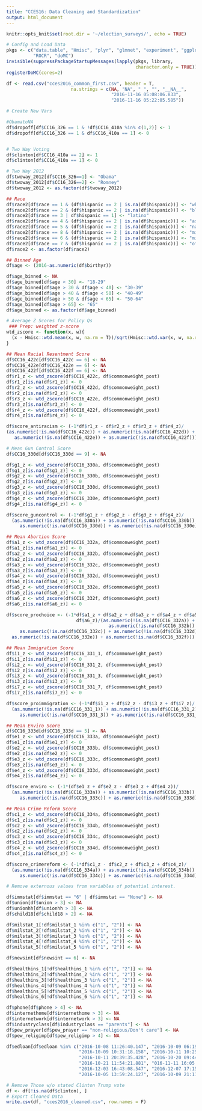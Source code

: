 ```yaml
---
title: "CCES16: Data Cleaning and Standardization"
output: html_document
---
```

```r
knitr::opts_knit$set(root.dir = '~/election_surveys/', echo = TRUE)
```

```r
# Config and Load Data
pkgs <- c("data.table", "Hmisc", "plyr", "glmnet", "experiment", "ggplot2", 
          "ROCR", "doMC")
invisible(suppressPackageStartupMessages(lapply(pkgs, library, 
                                                character.only = TRUE)))
registerDoMC(cores=2)

df <- read.csv("cces2016_common_first.csv", header = T, 
                        na.strings = c(NA, "NA", " ", "", "__NA__", 
                                       "2016-11-16 05:08:06.833", 
                                       "2016-11-16 05:22:05.585"))
```

```r
# Create New Vars

#ObamatoNA
df$dropoff[df$CC16_326 == 1 & !df$CC16_410a %in% c(1,2)] <- 1
df$dropoff[df$CC16_326 == 1 & df$CC16_410a == 1] <- 0


# Two Way Voting
df$clinton[df$CC16_410a == 2] <- 1
df$clinton[df$CC16_410a == 1] <- 0

# Two Way 2012
df$twoway_2012[df$CC16_326==1] <- "Obama"
df$twoway_2012[df$CC16_326==2] <- "Romney"
df$twoway_2012 <- as.factor(df$twoway_2012)

## Race
df$race2[df$race == 1 & (df$hispanic == 2 | is.na(df$hispanic))] <- "white"
df$race2[df$race == 2 & (df$hispanic == 2 | is.na(df$hispanic))] <- "black"
df$race2[df$race == 3 | df$hispanic == 1] <- "latino"
df$race2[df$race == 4 & (df$hispanic == 2 | is.na(df$hispanic))] <- "asian"
df$race2[df$race == 5 & (df$hispanic == 2 | is.na(df$hispanic))] <- "native_american"
df$race2[df$race == 8 & (df$hispanic == 2 | is.na(df$hispanic))] <- "middle_eastern"
df$race2[df$race == 6 & (df$hispanic == 2 | is.na(df$hispanic))] <- "mixed"
df$race2[df$race == 7 & (df$hispanic == 2 | is.na(df$hispanic))] <- "other"
df$race2 <- as.factor(df$race2)

## Binned Age
df$age <- (2016-as.numeric(df$birthyr))

df$age_binned <- NA
df$age_binned[df$age < 30] <- "18-29"
df$age_binned[df$age > 30 & df$age < 40] <- "30-39"
df$age_binned[df$age > 40 & df$age < 50] <- "40-49"
df$age_binned[df$age > 50 & df$age < 65] <- "50-64"
df$age_binned[df$age > 65] <- "65"
df$age_binned <- as.factor(df$age_binned)

# Average Z Scores for Policy Qs
 ### Prep: weighted z-score
wtd_zscore <- function(x, w){
  (x - Hmisc::wtd.mean(x, w, na.rm = T))/sqrt(Hmisc::wtd.var(x, w, na.rm = T))
}

## Mean Racial Resentment Score
df$CC16_422c[df$CC16_422c == 6] <- NA
df$CC16_422e[df$CC16_422e == 6] <- NA
df$CC16_422f[df$CC16_422f == 6] <- NA
df$r1_z <- wtd_zscore(df$CC16_422c, df$commonweight_post)
df$r1_z[is.na(df$r1_z)] <- 0
df$r2_z <- wtd_zscore(df$CC16_422d, df$commonweight_post)
df$r2_z[is.na(df$r2_z)] <- 0
df$r3_z <- wtd_zscore(df$CC16_422e, df$commonweight_post)
df$r3_z[is.na(df$r3_z)] <- 0
df$r4_z <- wtd_zscore(df$CC16_422f, df$commonweight_post)
df$r4_z[is.na(df$r4_z)] <- 0

df$score_antiracism <- (-1*df$r1_z - df$r2_z + df$r3_z + df$r4_z)/
(as.numeric(!is.na(df$CC16_422c)) + as.numeric(!is.na(df$CC16_422d)) +
   as.numeric(!is.na(df$CC16_422e)) + as.numeric(!is.na(df$CC16_422f)))

# Mean Gun Control Score
df$CC16_330d[df$CC16_330d == 9] <- NA

df$g1_z <- wtd_zscore(df$CC16_330a, df$commonweight_post)
df$g1_z[is.na(df$g1_z)] <- 0
df$g2_z <- wtd_zscore(df$CC16_330b, df$commonweight_post)
df$g2_z[is.na(df$g2_z)] <- 0
df$g3_z <- wtd_zscore(df$CC16_330d, df$commonweight_post)
df$g3_z[is.na(df$g3_z)] <- 0
df$g4_z <- wtd_zscore(df$CC16_330e, df$commonweight_post)
df$g4_z[is.na(df$g4_z)] <- 0

df$score_guncontrol <- (-1*df$g1_z + df$g2_z - df$g3_z + df$g4_z)/
  (as.numeric(!is.na(df$CC16_330a)) + as.numeric(!is.na(df$CC16_330b)) +
     as.numeric(!is.na(df$CC16_330d)) + as.numeric(!is.na(df$CC16_330e)))

## Mean Abortion Score
df$a1_z <- wtd_zscore(df$CC16_332a, df$commonweight_post)
df$a1_z[is.na(df$a1_z)] <- 0
df$a2_z <- wtd_zscore(df$CC16_332b, df$commonweight_post)
df$a2_z[is.na(df$a2_z)] <- 0
df$a3_z <- wtd_zscore(df$CC16_332c, df$commonweight_post)
df$a3_z[is.na(df$a3_z)] <- 0
df$a4_z <- wtd_zscore(df$CC16_332d, df$commonweight_post)
df$a4_z[is.na(df$a4_z)] <- 0
df$a5_z <- wtd_zscore(df$CC16_332e, df$commonweight_post)
df$a5_z[is.na(df$a5_z)] <- 0
df$a6_z <- wtd_zscore(df$CC16_332f, df$commonweight_post)
df$a6_z[is.na(df$a6_z)] <- 0

df$score_prochoice <- (-1*df$a1_z + df$a2_z + df$a3_z + df$a4_z + df$a5_z +
                          df$a6_z)/(as.numeric(!is.na(df$CC16_332a)) +
                                      as.numeric(!is.na(df$CC16_332b)) +
     as.numeric(!is.na(df$CC16_332c)) + as.numeric(!is.na(df$CC16_332d)) +
  as.numeric(!is.na(df$CC16_332e)) + as.numeric(!is.na(df$CC16_332f)))

## Mean Immigration Score
df$i1_z <- wtd_zscore(df$CC16_331_1, df$commonweight_post)
df$i1_z[is.na(df$i1_z)] <- 0
df$i2_z <- wtd_zscore(df$CC16_331_2, df$commonweight_post)
df$i2_z[is.na(df$i2_z)] <- 0
df$i3_z <- wtd_zscore(df$CC16_331_3, df$commonweight_post)
df$i3_z[is.na(df$i3_z)] <- 0
df$i7_z <- wtd_zscore(df$CC16_331_7, df$commonweight_post)
df$i7_z[is.na(df$i7_z)] <- 0

df$score_proimmigration <- (-1*df$i1_z + df$i2_z - df$i3_z + df$i7_z)/
  (as.numeric(!is.na(df$CC16_331_1)) + as.numeric(!is.na(df$CC16_331_2)) +
     as.numeric(!is.na(df$CC16_331_3)) + as.numeric(!is.na(df$CC16_331_7)))

## Mean Enviro Score
df$CC16_333d[df$CC16_333d == 5] <- NA
df$e1_z <- wtd_zscore(df$CC16_333a, df$commonweight_post)
df$e1_z[is.na(df$e1_z)] <- 0
df$e2_z <- wtd_zscore(df$CC16_333b, df$commonweight_post)
df$e2_z[is.na(df$e2_z)] <- 0
df$e3_z <- wtd_zscore(df$CC16_333c, df$commonweight_post)
df$e3_z[is.na(df$e3_z)] <- 0
df$e4_z <- wtd_zscore(df$CC16_333d, df$commonweight_post)
df$e4_z[is.na(df$e4_z)] <- 0

df$score_enviro <- (-1*(df$e1_z + df$e2_z - df$e3_z + df$e4_z))/
  (as.numeric(!is.na(df$CC16_333a)) + as.numeric(!is.na(df$CC16_333b)) +
     as.numeric(!is.na(df$CC16_333c)) + as.numeric(!is.na(df$CC16_333d)))

## Mean Crime Reform Score
df$c1_z <- wtd_zscore(df$CC16_334a, df$commonweight_post)
df$c1_z[is.na(df$c1_z)] <- 0
df$c2_z <- wtd_zscore(df$CC16_334b, df$commonweight_post)
df$c2_z[is.na(df$c2_z)] <- 0
df$c3_z <- wtd_zscore(df$CC16_334c, df$commonweight_post)
df$c3_z[is.na(df$c3_z)] <- 0
df$c4_z <- wtd_zscore(df$CC16_334d, df$commonweight_post)
df$c4_z[is.na(df$c4_z)] <- 0

df$score_crimereform <- (-1*df$c1_z - df$c2_z + df$c3_z + df$c4_z)/
  (as.numeric(!is.na(df$CC16_334a)) + as.numeric(!is.na(df$CC16_334b)) +
     as.numeric(!is.na(df$CC16_334c)) + as.numeric(!is.na(df$CC16_334d)))
```

```r
# Remove externous values from variables of potential interest.

df$immstat[df$immstat == "6" | df$immstat == "None"] <- NA
df$union[df$union > 3] <- NA
df$unionhh[df$unionhh > 3] <- NA
df$child18[df$child18 > 2] <- NA

df$milstat_1[!df$milstat_1 %in% c("1", "2")] <- NA
df$milstat_2[!df$milstat_2 %in% c("1", "2")] <- NA
df$milstat_3[!df$milstat_3 %in% c("1", "2")] <- NA
df$milstat_4[!df$milstat_4 %in% c("1", "2")] <- NA
df$milstat_5[!df$milstat_5 %in% c("1", "2")] <- NA

df$newsint[df$newsint == 6] <- NA

df$healthins_1[!df$healthins_1 %in% c("1", "2")] <- NA
df$healthins_2[!df$healthins_2 %in% c("1", "2")] <- NA
df$healthins_3[!df$healthins_3 %in% c("1", "2")] <- NA
df$healthins_4[!df$healthins_4 %in% c("1", "2")] <- NA
df$healthins_5[!df$healthins_5 %in% c("1", "2")] <- NA
df$healthins_6[!df$healthins_6 %in% c("1", "2")] <- NA

df$phone[df$phone > 4] <- NA
df$internethome[df$internethome > 3] <- NA
df$internetwork[df$internetwork > 3] <- NA
df$industryclass[df$industryclass == "parents"] <- NA
df$pew_prayer[df$pew_prayer == "non-religious/Don't care"] <- NA
df$pew_religimp[df$pew_religimp > 4] <- NA

df$edloan[df$edloan %in% c("2016-10-08 11:26:40.147", "2016-10-09 06:19:14.174",
                           "2016-10-09 10:31:18.158", "2016-10-11 10:25:17.258", 
                           "2016-10-11 20:39:35.428", "2016-10-20 09:44:05.241",
                           "2016-10-21 11:54:21.881", "016-11-11 16:05:28.467",
                           "2016-12-03 16:43:08.547", "2016-12-07 17:15:23.929",
                           "2016-10-05 13:59:24.127", "2016-10-09 21:11:26.382")] <- NA

```

``` r
# Remove Those w/o stated Clinton Trump vote
df <- df[!is.na(df$clinton), ]
# Export Cleaned Data
write.csv(df, "cces2016_cleaned.csv", row.names = F)
```